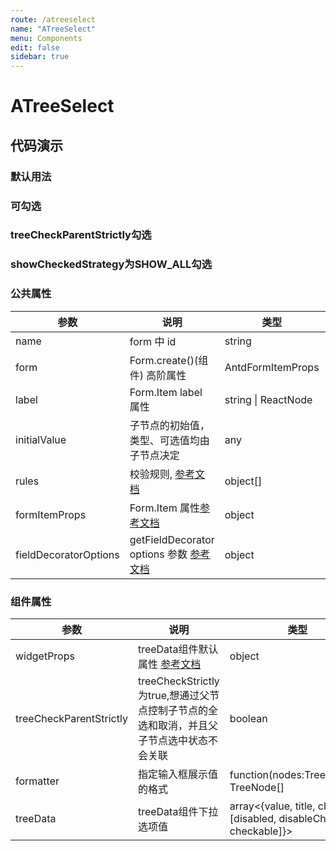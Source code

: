 ```yaml
---
route: /atreeselect
name: "ATreeSelect"
menu: Components
edit: false
sidebar: true
---
```







# ATreeSelect

## 代码演示

### 默认用法

<JackBox tsCode={Demo1CodeTsx} demoName="默认用法">
  <Demo1 />
</JackBox>

### 可勾选

<JackBox tsCode={Demo2CodeTsx} demoName="使用勾选框实现多选功能">
  <Demo2 />
</JackBox>

### treeCheckParentStrictly勾选

<JackBox tsCode={Demo2CodeTsx} demoName="使用treeCheckParentStrictly勾选框实现多选功能">
  <Demo3 />
</JackBox>

### showCheckedStrategy为SHOW_ALL勾选

<JackBox tsCode={Demo4CodeTsx} demoName="使用treeCheckParentStrictly勾选框实现多选功能">
  <Demo4 />
</JackBox>



### 公共属性

| 参数                  | 说明                                                                                                                                  | 类型                | required |
| --------------------- | ------------------------------------------------------------------------------------------------------------------------------------- | ------------------- | -------- |
| name                  | form 中 id                                                                                                                            | string              | true     |
| form                  | Form.create()(组件) 高阶属性                                                                                                          | AntdFormItemProps   | true     |
| label                 | Form.Item label 属性                                                                                                                  | string \| ReactNode | false    |
| initialValue          | 子节点的初始值，类型、可选值均由子节点决定                                                                                            | any                 | false    |
| rules                 | 校验规则, [参考文档](https://ant.design/components/form-cn/#%E6%A0%A1%E9%AA%8C%E8%A7%84%E5%88%99)                                     | object[]            | false    |
| formItemProps         | Form.Item 属性[参考文档](https://ant.design/components/form-cn/#Form.Item)                                                            | object              | false    |
| fieldDecoratorOptions | getFieldDecorator options 参数 [参考文档](https://ant.design/components/form-cn/#getFieldDecorator(id,-options)-%E5%8F%82%E6%95%B0>) | object              | false    |

### 组件属性

| 参数          | 说明                  | 类型                                                                                           | required |
| ------------- | --------------------- | ---------------------------------------------------------------------------------------------- | -------- |
| widgetProps | treeData组件默认属性 [参考文档](https://ant.design/components/tree-select-cn/#Tree-props) | object              | false    |
| treeCheckParentStrictly | treeCheckStrictly为true,想通过父节点控制子节点的全选和取消，并且父子节点选中状态不会关联 |       boolean        | false    |
| formatter | 指定输入框展示值的格式	 |       function(nodes:TreeNode[]): TreeNode[]       | false    |
| treeData | treeData组件下拉选项值 | array<{value, title, children, [disabled, disableCheckbox, checkable]}> | true     |
